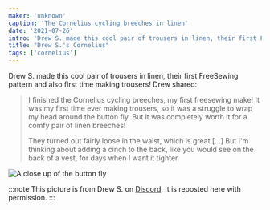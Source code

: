 ```yaml
---
maker: 'unknown'
caption: 'The Cornelius cycling breeches in linen'
date: '2021-07-26'
intro: 'Drew S. made this cool pair of trousers in linen, their first FreeSewing pattern and also first time making trousers! Drew shared:'
title: "Drew S.'s Cornelius"
tags: ['cornelius']
---
```


<!-- truncate -->

Drew S. made this cool pair of trousers in linen, their first FreeSewing pattern and also first time making trousers! Drew shared:

> I finished the Cornelius cycling breeches, my first freesewing make! It was my first time ever making trousers, so it was a struggle to wrap my head around the button fly. But it was completely worth it for a comfy pair of linen breeches!
>
> They turned out fairly loose in the waist, which is great [...] But I'm thinking about adding a cinch to the back, like you would see on the back of a vest, for days when I want it tighter

![A close up of the button fly](https://posts.freesewing.org/uploads/cornelius2_d041086240.jpg)

:::note
This picture is from Drew S. on [Discord](https://discord.freesewing.org/). It is reposted here with permission.
:::
